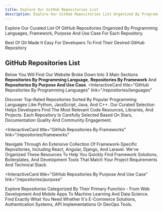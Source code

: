```yaml
---
title: Explore Our GitHub Repositories List
description: Explore Our GitHub Repositories List Organized By Programming Languages, Frameworks And Purpose And Use Cases For Each Repository.
---
```

Explore Our Curated List Of GitHub Repositories Organized By Programming Languages, Framework, Purpose And Use Case For Each Repository.

Best Of Git Made It Easy For Developers To Find Their Desired GitHub Repository

## GitHub Repositories List

Below You Will Find Our Website Broke Down Into 3 Main Sections **Repositories By Programming Language**, **Repositories By Framework** And **Repositories By Purpose And Use Case**.
<InteractiveCard
title="GitHub Repositories By Programming Languages"
link="/repositories/languages"
>
  Discover Top-Rated Repositories Sorted By Popular Programming Languages Like Python, JavaScript, Java, And C++. Our Curated Selection Helps Developers Find The Most Relevant Code Resources, Libraries, And Projects. Each Repository Is Carefully Selected Based On Stars, Documentation Quality And Community Engagement.
</InteractiveCard>

<InteractiveCard
title="GitHub Repositories By Frameworks"
link="/repositories/frameworks"
>
  Navigate Through An Extensive Collection Of Framework-Specific Repositories, Including React, Angular, Django, And Laravel. We've Organized These Resources To Help You Quickly Find Framework Solutions, Boilerplates, And Development Tools That Match Your Project Requirements And Technical Stack.
</InteractiveCard>

<InteractiveCard
title="GitHub Repositories By Purpose And Use Case"
link="/repositories/purpose"
>
  Explore Repositories Categorized By Their Primary Function - From Web Development And Mobile Apps To Machine Learning And Data Science. Find Exactly What You Need Whether It's E-Commerce Solutions, Authentication Systems, API Implementations Or DevOps Tools.
</InteractiveCard>